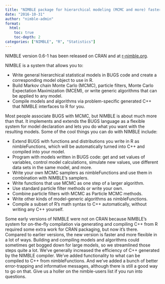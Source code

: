 ```yaml
---
title: "NIMBLE package for hierarchical modeling (MCMC and more) faster and more flexible in version 0.6-1"
date: "2016-10-31"
author: "nimble-admin"
format:
  html:
    toc: true
    toc-depth: 2
categories: ["NIMBLE", "R", "Statistics"]
---
```


NIMBLE version 0.6-1 has been released on CRAN and at [r-nimble.org](http://r-nimble.org/). 

NIMBLE is a system that allows you to:

  * Write general hierarchical statistical models in BUGS code and create a corresponding model object to use in R.
  * Build Markov chain Monte Carlo (MCMC), particle filters, Monte Carlo Expectation Maximization (MCEM), or write generic algorithms that can be applied to any model.
  * Compile models and algorithms via problem-specific generated C++ that NIMBLE interfaces to R for you.

Most people associate BUGS with MCMC, but NIMBLE is about much more than that. It implements and extends the BUGS language as a flexible system for model declaration and lets you do what you want with the resulting models. Some of the cool things you can do with NIMBLE include:

  * Extend BUGS with functions and distributions you write in R as nimbleFunctions, which will be automatically turned into C++ and compiled into your model.
  * Program with models written in BUGS code: get and set values of variables, control model calculations, simulate new values, use different data sets in the same model, and more.
  * Write your own MCMC samplers as nimbleFunctions and use them in combination with NIMBLE’s samplers.
  * Write functions that use MCMC as one step of a larger algorithm.
  * Use standard particle filter methods or write your own.
  * Combine particle filters with MCMC as Particle MCMC methods.
  * Write other kinds of model-generic algorithms as nimbleFunctions.
  * Compile a subset of R’s math syntax to C++ automatically, without writing any C++ yourself.

Some early versions of NIMBLE were not on CRAN because NIMBLE’s system for on-the-fly compilation via generating and compiling C++ from R required some extra work for CRAN packaging, but now it’s there. Compared to earlier versions, the new version is faster and more flexible in a lot of ways. Building and compiling models and algorithms could sometimes get bogged down for large models, so we streamlined those steps quite a lot. We’ve generally increased the efficiency of C++ generated by the NIMBLE compiler. We’ve added functionality to what can be compiled to C++ from nimbleFunctions. And we’ve added a bunch of better error-trapping and informative messages, although there is still a good way to go on that. Give us a holler on the nimble-users list if you run into questions.